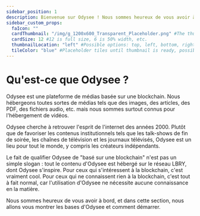 ---
sidebar_position: 1
description: Bienvenue sur Odysee ! Nous sommes heureux de vous avoir à bord.
sidebar_custom_props:
  faIcon: ""
  cardThumbnail: "/img/g_1200x600_Transparent_Placeholder.png" #The thumbnail on the category card.
  cardSize: 12 #12 is full size, 6 is 50% width, etc.
  thumbnailLocation: "left" #Possible options: top, left, bottom, right, none
  tileColor: "blue" #Placeholder tiles until thumbnail is ready, possible options: blue, cream, darkpurple, lightpurple, mauve, orange, pink, none
---

# Qu'est-ce que Odysee ?

Odysee est une plateforme de médias basée sur une blockchain. Nous hébergeons toutes sortes de médias tels que des images, des articles, des PDF, des fichiers audio, etc. mais nous sommes surtout connus pour l'hébergement de vidéos.

Odysee cherche à retrouver l'esprit de l'internet des années 2000. Plutôt que de favoriser les contenus institutionnels tels que les talk-shows de fin de soirée, les chaînes de télévision et les journaux télévisés, Odysee est un lieu pour tout le monde, y compris les créateurs indépendants.

Le fait de qualifier Odysee de "basé sur une blockchain" n'est pas un simple slogan : tout le contenu d'Odysee est hébergé sur le réseau LBRY, dont Odysee s'inspire. Pour ceux qui s'intéressent à la blockchain, c'est vraiment cool. Pour ceux qui ne connaissent rien à la blockchain, c'est tout à fait normal, car l'utilisation d'Odysee ne nécessite aucune connaissance en la matière.

Nous sommes heureux de vous avoir à bord, et dans cette section, nous allons vous montrer les bases d'Odysee et comment démarrer. 
